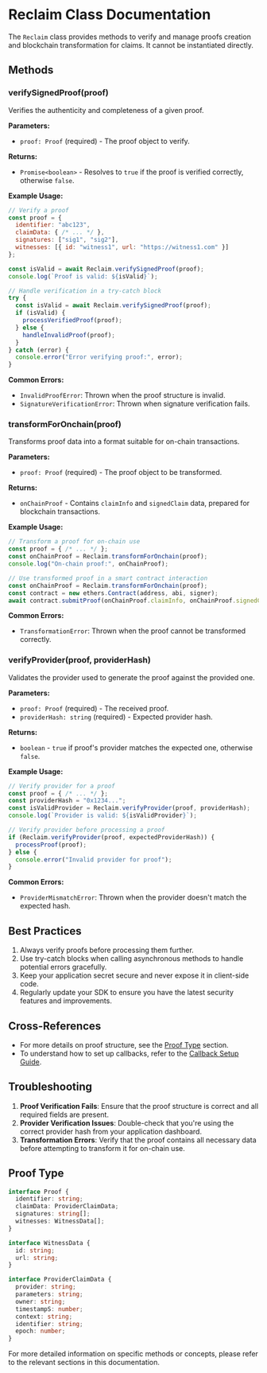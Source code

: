 # Reclaim Class Documentation

The `Reclaim` class provides methods to verify and manage proofs creation and blockchain transformation for claims. It cannot be instantiated directly.

## Methods

### verifySignedProof(proof)

Verifies the authenticity and completeness of a given proof.

**Parameters:**
- `proof: Proof` (required) - The proof object to verify.

**Returns:**
- `Promise<boolean>` - Resolves to `true` if the proof is verified correctly, otherwise `false`.

**Example Usage:**

```javascript
// Verify a proof
const proof = {
  identifier: "abc123",
  claimData: { /* ... */ },
  signatures: ["sig1", "sig2"],
  witnesses: [{ id: "witness1", url: "https://witness1.com" }]
};

const isValid = await Reclaim.verifySignedProof(proof);
console.log(`Proof is valid: ${isValid}`);
```

```javascript
// Handle verification in a try-catch block
try {
  const isValid = await Reclaim.verifySignedProof(proof);
  if (isValid) {
    processVerifiedProof(proof);
  } else {
    handleInvalidProof(proof);
  }
} catch (error) {
  console.error("Error verifying proof:", error);
}
```

**Common Errors:**
- `InvalidProofError`: Thrown when the proof structure is invalid.
- `SignatureVerificationError`: Thrown when signature verification fails.

### transformForOnchain(proof)

Transforms proof data into a format suitable for on-chain transactions.

**Parameters:**
- `proof: Proof` (required) - The proof object to be transformed.

**Returns:**
- `onChainProof` - Contains `claimInfo` and `signedClaim` data, prepared for blockchain transactions.

**Example Usage:**

```javascript
// Transform a proof for on-chain use
const proof = { /* ... */ };
const onChainProof = Reclaim.transformForOnchain(proof);
console.log("On-chain proof:", onChainProof);
```

```javascript
// Use transformed proof in a smart contract interaction
const onChainProof = Reclaim.transformForOnchain(proof);
const contract = new ethers.Contract(address, abi, signer);
await contract.submitProof(onChainProof.claimInfo, onChainProof.signedClaim);
```

**Common Errors:**
- `TransformationError`: Thrown when the proof cannot be transformed correctly.

### verifyProvider(proof, providerHash)

Validates the provider used to generate the proof against the provided one.

**Parameters:**
- `proof: Proof` (required) - The received proof.
- `providerHash: string` (required) - Expected provider hash.

**Returns:**
- `boolean` - `true` if proof's provider matches the expected one, otherwise `false`.

**Example Usage:**

```javascript
// Verify provider for a proof
const proof = { /* ... */ };
const providerHash = "0x1234...";
const isValidProvider = Reclaim.verifyProvider(proof, providerHash);
console.log(`Provider is valid: ${isValidProvider}`);
```

```javascript
// Verify provider before processing a proof
if (Reclaim.verifyProvider(proof, expectedProviderHash)) {
  processProof(proof);
} else {
  console.error("Invalid provider for proof");
}
```

**Common Errors:**
- `ProviderMismatchError`: Thrown when the provider doesn't match the expected hash.

## Best Practices

1. Always verify proofs before processing them further.
2. Use try-catch blocks when calling asynchronous methods to handle potential errors gracefully.
3. Keep your application secret secure and never expose it in client-side code.
4. Regularly update your SDK to ensure you have the latest security features and improvements.

## Cross-References

- For more details on proof structure, see the [Proof Type](#proof-type) section.
- To understand how to set up callbacks, refer to the [Callback Setup Guide](/js/callback).

## Troubleshooting

1. **Proof Verification Fails**: Ensure that the proof structure is correct and all required fields are present.
2. **Provider Verification Issues**: Double-check that you're using the correct provider hash from your application dashboard.
3. **Transformation Errors**: Verify that the proof contains all necessary data before attempting to transform it for on-chain use.

## Proof Type

```typescript
interface Proof {
  identifier: string;
  claimData: ProviderClaimData;
  signatures: string[];
  witnesses: WitnessData[];
}

interface WitnessData {
  id: string;
  url: string;
}

interface ProviderClaimData {
  provider: string;
  parameters: string;
  owner: string;
  timestampS: number;
  context: string;
  identifier: string;
  epoch: number;
}
```

For more detailed information on specific methods or concepts, please refer to the relevant sections in this documentation.